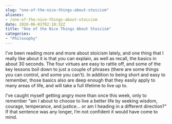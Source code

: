 ```yaml
---
slug: "one-of-the-nice-things-about-stoicism"
aliases: 
- /one-of-the-nice-things-about-stoicism
date: 2020-06-01T02:10:32Z
title: "One of the Nice Things About Stoicism"
categories:
- "Philosophy"
---
```


I've been reading more and more about stoicism lately, and one thing that I really like about it is that you can explain, as well as recall, the basics in about 30 seconds. The four virtues are easy to rattle off, and some of the key lessons boil down to just a couple of phrases (there are some things you can control, and some you can't).
<!--more-->
In addition to being short and easy to remember, those basics also are deep enough that they easily apply to many areas of life, and will take a full lifetime to live up to. 

I've caught myself getting angry more than once this week, only to remember "am I about to choose to live a better life by seeking wisdom, courage, temperance, and justice... or am I heading in a different direction?" If that sentence was any longer, I'm not confident it would have come to mind.